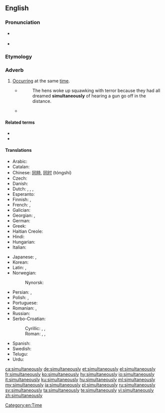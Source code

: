 ==English==
{{wikipedia}}
===Pronunciation===
* {{a|UK}} {{IPA|/ˌsɪməlˈteɪnɪəsli/|lang=en}}
* {{a|US}} {{IPA|/ˌsaɪməlˈteɪnɪəsli/|lang=en}}

===Etymology===
{{suffix|simultaneous|ly|lang=en}}

===Adverb===
{{en-adv|-}}

# [[occur|Occurring]] at the same [[time]].
#* {{RQ:Orwell Animal Farm|6}}
#*: The hens woke up squawking with terror because they had all dreamed '''simultaneously''' of hearing a gun go off in the distance.
#* {{quote-magazine|date=2013-07-19|author={{w|Timothy Garton Ash}}
|volume=189|issue=6|page=18|magazine={{w|The Guardian Weekly}}
|title=[http://www.theguardian.com/commentisfree/2013/jul/10/geopolitics-transatlantic-trade-deal Where Dr Pangloss meets Machiavelli]
|passage=Hidden behind thickets of acronyms and gorse bushes of detail, a new great game is under way across the globe. Some call it geoeconomics, but it's geopolitics too. The current power play consists of an extraordinary range of countries '''simultaneously''' sitting down to negotiate big free trade and investment agreements.}}

====Related terms====
* {{l|en|simultaneity}}
* {{l|en|concurrently}}

====Translations====
{{trans-top|occurring at the same time}}
* Arabic: {{t|ar|مَعًا}}
* Catalan: {{t|ca|simultàniament}}
* Chinese: [[同時]], [[同时]] (tóngshí)
* Czech: {{t+|cs|zároveň}}
* Danish: {{t|da|samtidigt}}
* Dutch: {{t+|nl|tegelijkertijd}}, {{t+|nl|tegelijk}}, {{t+|nl|simultaan}}, {{t+|nl|gelijktijdig}}
* Esperanto: {{t|eo|samtempe}}
* Finnish: {{t+|fi|yhtä aikaa}}, {{t|fi|samanaikaisesti}}
* French: {{t+|fr|simultanément}}, {{t+|fr|en même temps}}
* Galician: {{t|gl|simultaneamente}}
* Georgian: {{t|ka|ერთდროულად}}, {{t|ka|ერთსა და იმავე დროს}}
* German: {{t+|de|gleichzeitig}}
* Greek: {{t+|el|ταυτόχρονα}}
* Haitian Creole: {{t|ht|anmenmtan}}
* Hindi: {{t|hi|एक बार में|tr=ek baar meN}}
* Hungarian: {{t+|hu|egyidejűleg}}
* Italian: {{t+|it|simultaneamente}}
{{trans-mid}}
* Japanese: {{t|ja|同時に|tr=どうじに, dōji ni}}, {{t|ja|一斉に|tr=issei ni}}
* Korean: {{t|ko|동시에|tr=dongsi-e}}
* Latin: {{t+|la|una}}, {{t+|la|una}}
* Norwegian:
*: Nynorsk: {{t|nn|samstundes}}
* Persian: {{t+|fa|همزمان}}, {{t|fa|در آن واحد|tr=dar ân-e vâhed|sc=fa-Arab}}
* Polish: {{t+|pl|równocześnie}}, {{t+|pl|jednocześnie}}
* Portuguese: {{t+|pt|simultaneamente}}
* Romanian: {{t+|ro|simultan}}, {{t|ro|în mod simultan}}
* Russian: {{t+|ru|одновре́менно}}
* Serbo-Croatian:
*: Cyrillic: {{t|sh|си̏мулта̄но}}, {{t|sh|исто̀времено}}, {{t|sh|исто̀добно}}
*: Roman: {{t+|sh|sȉmultāno}}, {{t+|sh|istòvremeno}}, {{t+|sh|istòdobno}}
* Spanish: {{t+|es|simultáneamente}}
* Swedish: {{t+|sv|samtidigt}}
* Telugu: {{t|te|ఒకేసారి|tr=okEsaari}}
* Urdu: {{t|ur|ایک بار میں|tr=ek baar meN}}
{{trans-bottom}}

[[Category:en:Time]]

[[ca:simultaneously]]
[[de:simultaneously]]
[[et:simultaneously]]
[[el:simultaneously]]
[[fr:simultaneously]]
[[ko:simultaneously]]
[[hy:simultaneously]]
[[io:simultaneously]]
[[it:simultaneously]]
[[ku:simultaneously]]
[[hu:simultaneously]]
[[ml:simultaneously]]
[[my:simultaneously]]
[[ja:simultaneously]]
[[pl:simultaneously]]
[[ru:simultaneously]]
[[sv:simultaneously]]
[[ta:simultaneously]]
[[te:simultaneously]]
[[vi:simultaneously]]
[[zh:simultaneously]]
